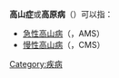 '''高山症'''或'''高原病'''（{{lang|en|Mountain Sickness}}）可以指：

*[[高山症|急性高山病]]（{{lang|en|Acute Mountain Sickness}}，AMS）
*[[慢性高山病|慢性高山病]]（{{lang|en|Chronic Mountain Sickness}}，CMS）

{{消歧义|cat=三字消歧义}}
[[Category:疾病|Category:疾病]]